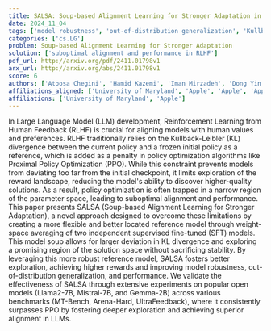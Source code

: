 ```yaml
---
title: SALSA: Soup-based Alignment Learning for Stronger Adaptation in RLHF
date: 2024_11_04
tags: ['model robustness', 'out-of-distribution generalization', 'Kullback-Leibler divergence', 'Reinforcement Learning from Human Feedback', 'Large Language Models', 'policy optimization algorithms', 'benchmark validation', 'Proximal Policy Optimization', 'weight-space averaging', 'supervised fine-tuned models']
categories: ['cs.LG']
problem: Soup-based Alignment Learning for Stronger Adaptation
solution: ['suboptimal alignment and performance in RLHF']
pdf_url: http://arxiv.org/pdf/2411.01798v1
arx_url: http://arxiv.org/abs/2411.01798v1
score: 6
authors: ['Atoosa Chegini', 'Hamid Kazemi', 'Iman Mirzadeh', 'Dong Yin', 'Maxwell Horton', 'Moin Nabi', 'Mehrdad Farajtabar', 'Keivan Alizadeh']
affiliations_aligned: ['University of Maryland', 'Apple', 'Apple', 'Apple', 'Apple', 'Apple', 'Apple', 'Apple']
affiliations: ['University of Maryland', 'Apple']
---
```



In Large Language Model (LLM) development, Reinforcement Learning from Human
Feedback (RLHF) is crucial for aligning models with human values and
preferences. RLHF traditionally relies on the Kullback-Leibler (KL) divergence
between the current policy and a frozen initial policy as a reference, which is
added as a penalty in policy optimization algorithms like Proximal Policy
Optimization (PPO). While this constraint prevents models from deviating too
far from the initial checkpoint, it limits exploration of the reward landscape,
reducing the model's ability to discover higher-quality solutions. As a result,
policy optimization is often trapped in a narrow region of the parameter space,
leading to suboptimal alignment and performance. This paper presents SALSA
(Soup-based Alignment Learning for Stronger Adaptation), a novel approach
designed to overcome these limitations by creating a more flexible and better
located reference model through weight-space averaging of two independent
supervised fine-tuned (SFT) models. This model soup allows for larger deviation
in KL divergence and exploring a promising region of the solution space without
sacrificing stability. By leveraging this more robust reference model, SALSA
fosters better exploration, achieving higher rewards and improving model
robustness, out-of-distribution generalization, and performance. We validate
the effectiveness of SALSA through extensive experiments on popular open models
(Llama2-7B, Mistral-7B, and Gemma-2B) across various benchmarks (MT-Bench,
Arena-Hard, UltraFeedback), where it consistently surpasses PPO by fostering
deeper exploration and achieving superior alignment in LLMs.
